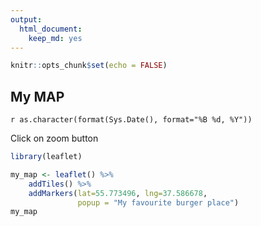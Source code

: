 ```yaml
---
output: 
  html_document: 
    keep_md: yes
---
```



```r
knitr::opts_chunk$set(echo = FALSE)
```

## My MAP

`r as.character(format(Sys.Date(), format="%B %d, %Y"))`

Click on zoom button
```r
library(leaflet)

my_map <- leaflet() %>%
    addTiles() %>%
    addMarkers(lat=55.773496, lng=37.586678, 
               popup = "My favourite burger place")
my_map
```


